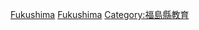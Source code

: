 {{日本行政區劃分類導航|的學校|top=日本各都道府縣的學校}}
{{Commonscat|Schools in Fukushima prefecture}}

[[Category:日本各都道府縣的學校|Fukushima]]
[[Category:福島縣建築物|Fukushima]]
[[Category:福島縣教育|Category:福島縣教育]]